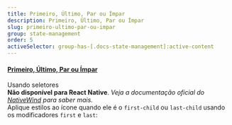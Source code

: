 ```yaml
---
title: Primeiro, Último, Par ou Ímpar
description: Primeiro, Último, Par ou Ímpar
slug: primeiro-ultimo-par-ou-impar
group: state-management
order: 5
activeSelector: group-has-[.docs-state-management]:active-content
---
```


#### [Primeiro, Último, Par ou Ímpar](https://tailwindcss.com/docs/hover-focus-and-other-states#first-last-odd-and-even)
Usando seletores
<br />
__Não disponível para React Native__. _Veja a documentação oficial do [NativeWind](https://www.nativewind.dev/core-concepts/states) para saber mais._
<br />
Aplique estilos ao ícone quando ele é o `first-child` ou `last-child` usando os modificadores `first` e `last`:

